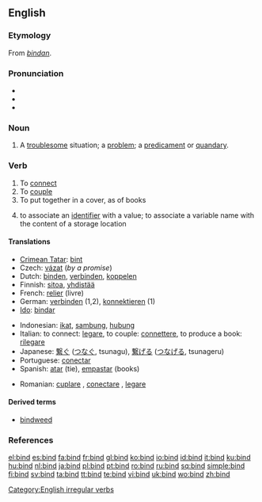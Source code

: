 {{wikipedia|dab=bind}}
==English==

===Etymology===
From {{OE.}} ''[[bindan]]''.

===Pronunciation===
* {{IPA|/bʌɪnd/}}
* {{audio|en-us-bind.ogg|Audio (US)}}
* {{rhymes|aɪnd}}

===Noun===
{{en-noun}}

# A [[troublesome]] situation; a [[problem]]; a [[predicament]] or [[quandary]].

===Verb===
{{en-verb|binds|binding|'''[[bound]]''' or rarely '''[[bounden]]'''}}

# To [[connect]]
# To [[couple]]
# To put together in a cover, as of books
# {{computing}} to associate an [[identifier]] with a value; to associate a variable name with the content of a storage location

====Translations====
{{top}}
* [[Crimean Tatar]]: [[bint#Crimean Tatar|bint]]
* Czech: [[vázat]] (''by a promise'')
* Dutch: [[binden]], [[verbinden]], [[koppelen]]
* Finnish: [[sitoa]], [[yhdistää]]
* French: [[relier]] (livre)
* German: [[verbinden]] (1,2), [[konnektieren]] (1)
* [[Ido]]: [[bindar]]
{{mid}}
* Indonesian: [[ikat]], [[sambung]], [[hubung]]
* Italian: to connect: [[legare]], to couple: [[connettere]], to produce a book: [[rilegare]]
* Japanese: [[繋ぐ]] ([[つなぐ]], tsunagu), [[繋げる]] ([[つなげる]], tsunageru)
* Portuguese: [[conectar]]
* Spanish: [[atar]] (tie), [[empastar]] (books)
{{bottom}}
* Romanian: [[cuplare]] , [[conectare]] , [[legare]]

====Derived terms====
* [[bindweed]]

===References===
{{R:Century 1911}}
{{R:Webster 1913}}

[[Category:English irregular verbs]]

[[el:bind]]
[[es:bind]]
[[fa:bind]]
[[fr:bind]]
[[gl:bind]]
[[ko:bind]]
[[io:bind]]
[[id:bind]]
[[it:bind]]
[[ku:bind]]
[[hu:bind]]
[[nl:bind]]
[[ja:bind]]
[[pl:bind]]
[[pt:bind]]
[[ro:bind]]
[[ru:bind]]
[[sq:bind]]
[[simple:bind]]
[[fi:bind]]
[[sv:bind]]
[[ta:bind]]
[[tt:bind]]
[[te:bind]]
[[vi:bind]]
[[uk:bind]]
[[wo:bind]]
[[zh:bind]]